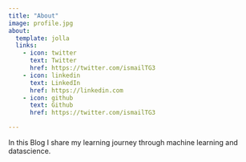 ```yaml
---
title: "About"
image: profile.jpg
about:
  template: jolla
  links:
    - icon: twitter
      text: Twitter
      href: https://twitter.com/ismailTG3
    - icon: linkedin
      text: LinkedIn
      href: https://linkedin.com
    - icon: github
      text: Github
      href: https://twitter.com/ismailTG3

---
```


In this Blog I share my learning journey through machine learning and datascience.
